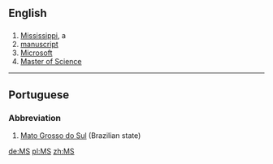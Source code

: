 ==English==

==={{Abbreviation}}===
#[[Mississippi]], a {{USstate}}
#[[manuscript]]
#[[Microsoft]]
#[[Master of Science]]
----

==Portuguese==
===Abbreviation===
#[[Mato Grosso do Sul]] (Brazilian state)

[[de:MS]]
[[pl:MS]]
[[zh:MS]]